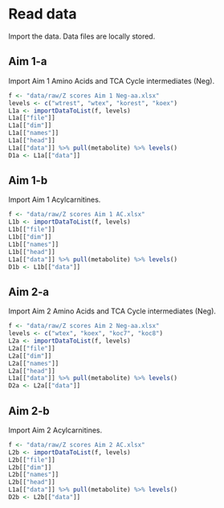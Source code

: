 # Read data

Import the data.
Data files are locally stored.

## Aim 1-a

Import Aim 1 Amino Acids and TCA Cycle intermediates (Neg).

```r
f <- "data/raw/Z scores Aim 1 Neg-aa.xlsx"
levels <- c("wtrest", "wtex", "korest", "koex")
L1a <- importDataToList(f, levels)
L1a[["file"]]
L1a[["dim"]]
L1a[["names"]]
L1a[["head"]]
L1a[["data"]] %>% pull(metabolite) %>% levels()
D1a <- L1a[["data"]]
```

## Aim 1-b

Import Aim 1 Acylcarnitines.

```r
f <- "data/raw/Z scores Aim 1 AC.xlsx"
L1b <- importDataToList(f, levels)
L1b[["file"]]
L1b[["dim"]]
L1b[["names"]]
L1b[["head"]]
L1a[["data"]] %>% pull(metabolite) %>% levels()
D1b <- L1b[["data"]]
```

## Aim 2-a

Import Aim 2 Amino Acids and TCA Cycle intermediates (Neg).

```r
f <- "data/raw/Z scores Aim 2 Neg-aa.xlsx"
levels <- c("wtex", "koex", "koc7", "koc8")
L2a <- importDataToList(f, levels)
L2a[["file"]]
L2a[["dim"]]
L2a[["names"]]
L2a[["head"]]
L1a[["data"]] %>% pull(metabolite) %>% levels()
D2a <- L2a[["data"]]
```

## Aim 2-b

Import Aim 2 Acylcarnitines.

```r
f <- "data/raw/Z scores Aim 2 AC.xlsx"
L2b <- importDataToList(f, levels)
L2b[["file"]]
L2b[["dim"]]
L2b[["names"]]
L2b[["head"]]
L1a[["data"]] %>% pull(metabolite) %>% levels()
D2b <- L2b[["data"]]
```
